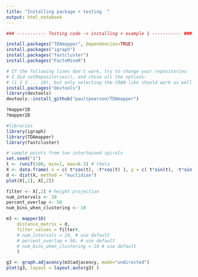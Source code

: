 ```yaml
---
title: "Installing package + testing  "
output: html_notebook
---
```



```r
### ----------- Testing code -> installing + example 1 ----------- ###

install.packages("TDAmapper", dependencies=TRUE)
install.packages("igraph")
install.packages("fastcluster")
install.packages("FactoMineR")

# If the following lines don't work, try to change your repositories 
# I did setRepositories(), and chose all the options:
# (1 2 3 ... 10), but only selecting the CRAN like should work as well
install.packages("devtools")
library(devtools)
devtools::install_github("paultpearson/TDAmapper")

?mapper1D
?mapper2D

```

```r
#libraries
library(igraph)
library(TDAmapper)
library(fastcluster)

# sample points from two intertwined spirals
set.seed("1")
t <- runif(100, min=1, max=6.3) # theta
X <- data.frame( x = c( t*cos(t), -t*cos(t) ), y = c( t*sin(t), -t*sin(t) ) )
d <- dist(X, method = "euclidian")
plot(X[,1], X[,2])

filter <- X[,2] # height projection
num_intervals <- 10
percent_overlap <- 50
num_bins_when_clustering <- 10

m3 <- mapper1D(
    distance_matrix = d, 
    filter_values = filter#, 
    # num_intervals = 10, # use default
    # percent_overlap = 50, # use default
    # num_bins_when_clustering = 10 # use default
    )

g3 <- graph.adjacency(m3$adjacency, mode="undirected")
plot(g3, layout = layout.auto(g3) )
```
